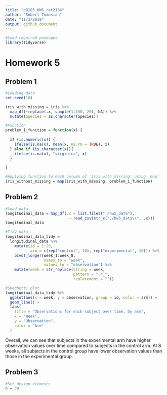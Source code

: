 ```yaml
---
title: "p8105_HW5_rat2134"
author: "Robert Tumasian"
date: "11/3/2019"
output: github_document
---
```


```r
#Load required packages
library(tidyverse)
```

# Homework 5
## Problem 1
```r
#Loading data
set.seed(10)

iris_with_missing = iris %>% 
  map_df(~replace(.x, sample(1:150, 20), NA)) %>%
  mutate(Species = as.character(Species))
```

```r
#Function
problem_1_function = function(x) {
  
  if (is.numeric(x)) {
    ifelse(is.na(x), mean(x, na.rm = TRUE), x)
  } else if (is.character(x)){
    ifelse(is.na(x), "virginica", x)
  }

}
```

```r
#Applying function to each column of 'iris_with_missing' using 'map'
iris_without_missing = map(iris_with_missing, problem_1_function)
```

## Problem 2
```r
#Load data
longitudinal_data = map_df(.x = list.files("./hw5_data"), 
                            ~ read_csv(str_c("./hw5_data\\", .x)))
longitudinal_data
```

```r
#Tidy data
longitudinal_data_tidy = 
  longitudinal_data %>%
    mutate(id = 1:20,
           arm = c(rep("control", 10), rep("experimental", 10))) %>%
    pivot_longer(week_1:week_8, 
                 names_to = "week", 
                 values_to = "observation") %>%
    mutate(week = str_replace(string = week,
                              pattern = ".*_",
                              replacement = ""))
```

```r
#Spaghetti plot
longitudinal_data_tidy %>%
  ggplot(aes(x = week, y = observation, group = id, color = arm)) +
  geom_line() +
  labs(
    title = "Observations for each subject over time, by arm",
    x = "Week",
    y = "Observation",
    color = "Arm"
  )
```

Overall, we can see that subjects in the experimental arm have higher observation values over time compared to subjects in the control arm. At 8 weeks, all subjects in the control group have lower observation values than those in the experimental group.

## Problem 3
```r
#Set design elements
n = 30

```




